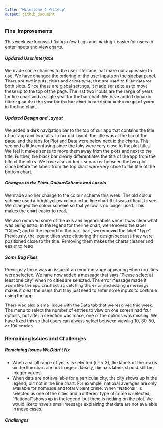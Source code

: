 ```yaml
---
title: "Milestone 4 Writeup"
output: github_document
---
```


### Final Improvements  

This week we focussed fixing a few bugs and making it easier for users to enter inputs and view charts. 

##### Updated User Interface  

We made some changes to the user interface that make our app easier to use. We have changed the ordering of the user inputs on the sidebar panel. There are two inputs, cities and crime type, that are used to filter data for both plots. Since these are global settings, it made sense to us to move these up to the top of the page. The last two inputs are the range of years for line chart and a single year for the bar chart. We have added dynamic filtering so that the year for the bar chart is restricted to the range of years in the line chart. 

##### Updated Design and Layout

We added a dark navigation bar to the top of our app that contains the title of our app and two tabs. In our old layout, the title was at the top of the page, and the tabs for Plot and Data were below next to the charts. This seemed a little confusing since the tabs were very close to the plot titles. We feel it makes sense to move them away from the plots and next to the title. Further, the black bar clearly differentiates the title of the app from the title of the plots. We have also added a separater between the two plots since before the labels from the top chart  were very close to the title of the bottom chart.

##### Changes to the Plots: Colour Scheme and Labels

We made another change to the colour scheme this week. The old colour scheme used a bright yellow colour in the line chart that was difficult to see. We changed the colour scheme so that yellow is no longer used. This makes the chart easier to read.  

We also removed some of the axis and legend labels since it was clear what was being listed. In the legend for the line chart, we removed the label "Cities"; and in the legend for the bar chart, we removed the label "Type". Previously, the legend titles were cluttering the design because they were positioned close to the title. Removing them makes the charts cleaner and easier to read. 

##### Some Bug Fixes 

Previously there was an issue of an error message appearing when no cities were selected. We have now added a message that says "Please select at least one city" when no cities are selected. The error message made it seem like the app crashed, so catching the error and adding a message makes it clear the users that they just need to enter some inputs to continue using the app.  

There was also a small issue with the Data tab that we resolved this week. The menu to select the number of entries to view on one screen had four options, but after a selection was made, one of the options was missing. We have fixed this so that users can always select between viewing 10, 30, 50, or 100 entries. 

### Remaining Issues and Challenges

##### Remaining Issues We Didn't Fix
- When a small range of years is selected (i.e.< 3), the labels of the x-axis on the line chart are not integers. Ideally, the axis labels should still be integer values.  
- When data are not available for a particular city, the city shows up in the legend, but not in the line chart. For example, national averages are only available for homicide and total violent crime. When "National" is selected as one of the cities and a different type of crime is selected, "National" shows up in the legend, but there is nothing on the plot. We would like to have a small message explaining that data are not available in these cases.

##### Challenges

